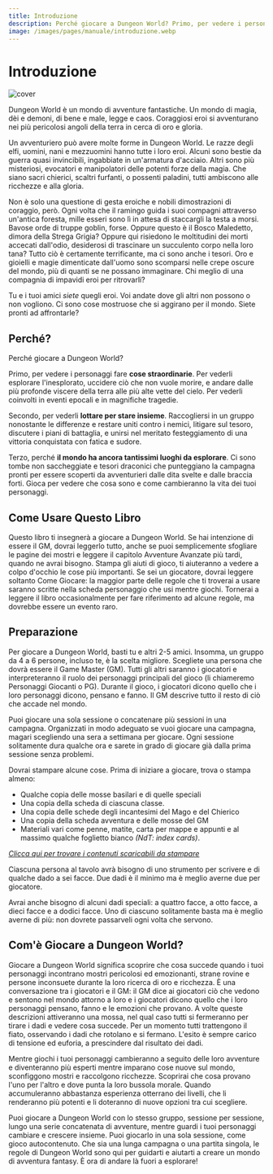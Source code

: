 ```yaml
---
title: Introduzione
description: Perché giocare a Dungeon World? Primo, per vedere i personaggi fare cose straordinarie. Per vederli esplorare l'inesplorato, uccidere ciò che non vuole morire, e andare dalle più profonde viscere della terra alle più alte vette del cielo. Per vederli coinvolti in eventi epocali e in magnifiche tragedie.
image: /images/pages/manuale/introduzione.webp
---
```


# Introduzione

![cover](/images/pages/manuale/introduzione.webp)

Dungeon World è un mondo di avventure fantastiche. Un mondo di magia, dèi e demoni, di bene e male, legge e caos. Coraggiosi eroi si avventurano nei più pericolosi angoli della terra in cerca di oro e gloria.

Un avventuriero può avere molte forme in Dungeon World. Le razze degli elfi, uomini, nani e mezzuomini hanno tutte i loro eroi. Alcuni sono bestie da guerra quasi invincibili, ingabbiate in un'armatura d'acciaio. Altri sono più misteriosi, evocatori e manipolatori delle potenti forze della magia. Che siano sacri chierici, scaltri furfanti, o possenti paladini, tutti ambiscono alle ricchezze e alla gloria.

Non è solo una questione di gesta eroiche e nobili dimostrazioni di coraggio, però. Ogni volta che il ramingo guida i suoi compagni attraverso un'antica foresta, mille esseri sono lì in attesa di staccargli la testa a morsi. Bavose orde di truppe goblin, forse. Oppure questo è il Bosco Maledetto, dimora della Strega Grigia? Oppure qui risiedono le moltitudini dei morti accecati dall'odio, desiderosi di trascinare un succulento corpo nella loro tana? Tutto ciò è certamente terrificante, ma ci sono anche i tesori. Oro e gioielli e magie dimenticate dall'uomo sono scomparsi nelle crepe oscure del mondo, più di quanti se ne possano immaginare. Chi meglio di una compagnia di impavidi eroi per ritrovarli?

Tu e i tuoi amici *siete* quegli eroi. Voi andate dove gli altri non possono o non vogliono. Ci sono cose mostruose che si aggirano per il mondo. Siete pronti ad affrontarle?

## Perché?

Perché giocare a Dungeon World?

Primo, per vedere i personaggi fare **cose straordinarie**. Per vederli esplorare l'inesplorato, uccidere ciò che non vuole morire, e andare dalle più profonde viscere della terra alle più alte vette del cielo. Per vederli coinvolti in eventi epocali e in magnifiche tragedie.

Secondo, per vederli **lottare per stare insieme**. Raccogliersi in un gruppo nonostante le differenze e restare uniti contro i nemici, litigare sul tesoro, discutere i piani di battaglia, e unirsi nel meritato festeggiamento di una vittoria conquistata con fatica e sudore.

Terzo, perché **il mondo ha ancora tantissimi luoghi da esplorare**. Ci sono tombe non saccheggiate e tesori draconici che punteggiano la campagna pronti per essere scoperti da avventurieri dalle dita svelte e dalle braccia forti. Gioca per vedere che cosa sono e come cambieranno la vita dei tuoi personaggi.

## Come Usare Questo Libro

Questo libro ti insegnerà a giocare a Dungeon World. Se hai intenzione di essere il GM, dovrai leggerlo tutto, anche se puoi semplicemente sfogliare le pagine dei mostri e leggere il capitolo Avventure Avanzate più tardi, quando ne avrai bisogno. Stampa gli aiuti di gioco, ti aiuteranno a vedere a colpo d'occhio le cose più importanti. Se sei un giocatore, dovrai leggere soltanto Come Giocare: la maggior parte delle regole che ti troverai a usare saranno scritte nella scheda personaggio che usi mentre giochi. Tornerai a leggere il libro occasionalmente per fare riferimento ad alcune regole, ma dovrebbe essere un evento raro.

## Preparazione

Per giocare a Dungeon World, basti tu e altri 2-5 amici. Insomma, un gruppo da 4 a 6 persone, incluso te, è la scelta migliore. Scegliete una persona che dovrà essere il Game Master (GM). Tutti gli altri saranno i giocatori e interpreteranno il ruolo dei personaggi principali del gioco (li chiameremo Personaggi Giocanti o PG). Durante il gioco, i giocatori dicono quello che i loro personaggi dicono, pensano e fanno. Il GM descrive tutto il resto di ciò che accade nel mondo.

Puoi giocare una sola sessione o concatenare più sessioni in una campagna. Organizzati in modo adeguato se vuoi giocare una campagna, magari scegliendo una sera a settimana per giocare. Ogni sessione solitamente dura qualche ora e sarete in grado di giocare già dalla prima sessione senza problemi.

Dovrai stampare alcune cose. Prima di iniziare a giocare, trova o stampa almeno:

* Qualche copia delle mosse basilari e di quelle speciali
* Una copia della scheda di ciascuna classe.
* Una copia delle schede degli incantesimi del Mago e del Chierico
* Una copia della scheda avventura e delle mosse del GM
* Materiali vari come penne, matite, carta per mappe e appunti e al massimo qualche foglietto bianco *(NdT: index cards)*.

_[Clicca qui per trovare i contenuti scaricabili da stampare](/materiali)_

Ciascuna persona al tavolo avrà bisogno di uno strumento per scrivere e di qualche dado a sei facce. Due dadi è il minimo ma è meglio averne due per giocatore.

Avrai anche bisogno di alcuni dadi speciali: a quattro facce, a otto facce, a dieci facce e a dodici facce. Uno di ciascuno solitamente basta ma è meglio averne di più: non dovrete passarveli ogni volta che servono.

## Com'è Giocare a Dungeon World?

Giocare a Dungeon World significa scoprire che cosa succede quando i tuoi personaggi incontrano mostri pericolosi ed emozionanti, strane rovine e persone inconsuete durante la loro ricerca di oro e ricchezza. È una conversazione tra i giocatori e il GM: il GM dice ai giocatori ciò che vedono e sentono nel mondo attorno a loro e i giocatori dicono quello che i loro personaggi pensano, fanno e le emozioni che provano. A volte queste descrizioni attiveranno una mossa, nel qual caso tutti si fermeranno per tirare i dadi e vedere cosa succede. Per un momento tutti trattengono il fiato, osservando i dadi che rotolano e si fermano. L'esito è sempre carico di tensione ed euforia, a prescindere dal risultato dei dadi.

Mentre giochi i tuoi personaggi cambieranno a seguito delle loro avventure e diventeranno più esperti mentre imparano cose nuove sul mondo, sconfiggono mostri e raccolgono ricchezze. Scoprirai che cosa provano l'uno per l'altro e dove punta la loro bussola morale. Quando accumuleranno abbastanza esperienza otterrano dei livelli, che li renderanno più potenti e li doteranno di nuove opzioni tra cui scegliere.

Puoi giocare a Dungeon World con lo stesso gruppo, sessione per sessione, lungo una serie concatenata di avventure, mentre guardi i tuoi personaggi cambiare e crescere insieme. Puoi giocarlo in una sola sessione, come gioco autocontenuto. Che sia una lunga campagna o una partita singola, le regole di Dungeon World sono qui per guidarti e aiutarti a creare un mondo di avventura fantasy. È ora di andare là fuori a esplorare!